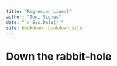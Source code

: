 ```yaml
--- 
title: "Regresion Lineal"
author: "Toni Signes"
date: "`r Sys.Date()`"
site: bookdown::bookdown_site
---
```


# Down the rabbit-hole


